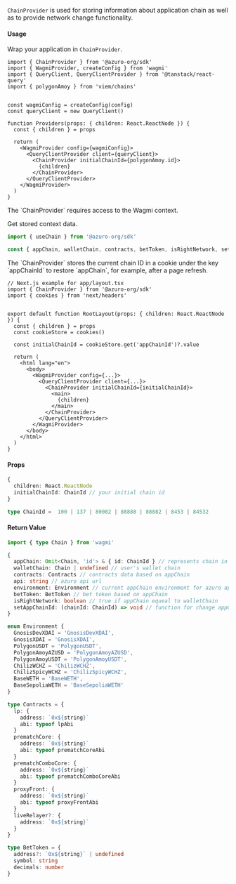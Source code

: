 
`ChainProvider` is used for storing information about application chain as well as to provide network change functionality.

#### Usage

Wrap your application in `ChainProvider`.

```tsx {1, 16, 18}
import { ChainProvider } from '@azuro-org/sdk'
import { WagmiProvider, createConfig } from 'wagmi'
import { QueryClient, QueryClientProvider } from '@tanstack/react-query'
import { polygonAmoy } from 'viem/chains'


const wagmiConfig = createConfig(config)
const queryClient = new QueryClient() 

function Providers(props: { children: React.ReactNode }) {
  const { children } = props

  return (
    <WagmiProvider config={wagmiConfig}>
      <QueryClientProvider client={queryClient}> 
        <ChainProvider initialChainId={polygonAmoy.id}>
          {children}
        </ChainProvider>
      </QueryClientProvider>
    </WagmiProvider>
  )
}
```

<Callout type="warning">
  The `ChainProvider` requires access to the Wagmi context.
</Callout>

Get stored context data.

```ts
import { useChain } from '@azuro-org/sdk'

const { appChain, walletChain, contracts, betToken, isRightNetwork, setAppChainId } = useChain()
```

<Callout type="info">
The `ChainProvider` stores the current chain ID in a cookie under the key `appChainId` to restore `appChain`, for example, after a page refresh.

```tsx {10, 17}
// Next.js example for app/layout.tsx
import { ChainProvider } from '@azuro-org/sdk'
import { cookies } from 'next/headers'


export default function RootLayout(props: { children: React.ReactNode }) {
  const { children } = props
  const cookieStore = cookies()

  const initialChainId = cookieStore.get('appChainId')?.value

  return (
    <html lang="en">
      <body>
        <WagmiProvider config={...}>
          <QueryClientProvider client={...}> 
            <ChainProvider initialChainId={initialChainId}>
              <main>
                {children}
              </main>
            </ChainProvider>
          </QueryClientProvider>
        </WagmiProvider>
      </body>
    </html>
  )
}
```
</Callout>

#### Props

```ts
{
  children: React.ReactNode
  initialChainId: ChainId // your initial chain id
}
```

```ts
type ChainId =  100 | 137 | 80002 | 88888 | 88882 | 8453 | 84532
```

#### Return Value

```ts
import { type Chain } from 'wagmi'

{
  appChain: Omit<Chain, 'id'> & { id: ChainId } // represents chain in whitch your application sends requests and receives data
  walletChain: Chain | undefined // user's wallet chain
  contracts: Contracts // contracts data based on appChain
  api: string // azuro api url
  environment: Environment // current appChain environment for azuro api
  betToken: BetToken // bet token based on appChain
  isRightNetwork: boolean // true if appChain equeal to walletChain
  setAppChainId: (chainId: ChainId) => void // function for change appChain
}
```

```ts
enum Environment {
  GnosisDevXDAI = 'GnosisDevXDAI',
  GnosisXDAI = 'GnosisXDAI',
  PolygonUSDT = 'PolygonUSDT',
  PolygonAmoyAZUSD = 'PolygonAmoyAZUSD',
  PolygonAmoyUSDT = 'PolygonAmoyUSDT',
  ChilizWCHZ = 'ChilizWCHZ',
  ChilizSpicyWCHZ = 'ChilizSpicyWCHZ',
  BaseWETH = 'BaseWETH',
  BaseSepoliaWETH = 'BaseSepoliaWETH'
}

type Contracts = {
  lp: {
    address: `0x${string}`
    abi: typeof lpAbi
  }
  prematchCore: {
    address: `0x${string}`
    abi: typeof prematchCoreAbi
  }
  prematchComboCore: {
    address: `0x${string}`
    abi: typeof prematchComboCoreAbi
  }
  proxyFront: {
    address: `0x${string}`
    abi: typeof proxyFrontAbi
  }
  liveRelayer?: {
    address: `0x${string}`
  }
}

type BetToken = {
  address?: `0x${string}` | undefined
  symbol: string
  decimals: number
}
```
